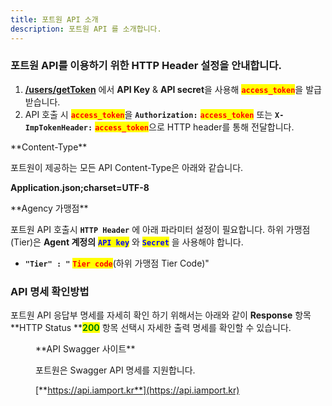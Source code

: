 ```yaml
---
title: 포트원 API 소개
description: 포트원 API 를 소개합니다.
---
```




### 포트원 API를 이용하기 위한 HTTP Header 설정을 안내합니다.

1. [**/users/getToken**](rest-api-access-token) 에서 **API Key** & **API secret**을 사용해 <mark style="color:red;">**`access_token`**</mark>을 발급받습니다.
2. API 호출 시 <mark style="color:red;">**`access_token`**</mark>을 **`Authorization:`** <mark style="color:red;">**`access_token`**</mark> 또는 **`X-ImpTokenHeader:`** <mark style="color:red;">**`access_token`**</mark>으로 HTTP header를 통해 전달합니다.

<Hint style="info">
**Content-Type**

포트원이 제공하는 모든 API Content-Type은 아래와 같습니다.

**Application.json;charset=UTF-8**

</Hint>

<Hint style="warning">
**Agency 가맹점**

포트원 API 호출시 **`HTTP Header`** 에 아래 파라미터 설정이 필요합니다. 하위 가맹점(Tier)은 **Agent 계정의** <mark style="color:blue;">**`API key`**</mark> 와 <mark style="color:blue;">**`Secret`**</mark> 을 사용해야 합니다.

- **`"Tier" : "`** <mark style="color:red;">**`Tier code`**</mark>(하위 가맹점 Tier Code)"

</Hint>

### API 명세 확인방법

포트원 API 응답부 명세를 자세히 확인 하기 위해서는 아래와 같이 **Response** 항목 **HTTP Status **<mark style="color:green;">**200**</mark> 항목 선택시 자세한 출력 명세를 확인할 수 있습니다.

<Figure src="/gitbook-assets/ko/image (203).png" caption="응답항목 예시" />

<Hint style="info">
**API Swagger 사이트**

포트원은 Swagger API 명세를 지원합니다.

[**https://api.iamport.kr**](https://api.iamport.kr)

</Hint>
